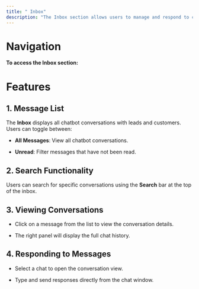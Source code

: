 ```yaml
---
title: " Inbox"
description: "The Inbox section allows users to manage and respond to chatbot interactions, ensuring seamless communication with leads and customers."
---
```


# Navigation

**To access the Inbox section:**

<Steps>
  <Step title="Log in to your Bizmo.chat account.">

  </Step>

  <Step title="From the left sidebar, navigate to Engagement > Inbox.">

  </Step>
</Steps>

# Features

## 1. Message List

The **Inbox** displays all chatbot conversations with leads and customers. Users can toggle between:

* **All Messages**: View all chatbot conversations.

* **Unread**: Filter messages that have not been read.

## 2. Search Functionality

Users can search for specific conversations using the **Search** bar at the top of the inbox.

## 3. Viewing Conversations

* Click on a message from the list to view the conversation details.

* The right panel will display the full chat history.

## 4. Responding to Messages

* Select a chat to open the conversation view.

* Type and send responses directly from the chat window.